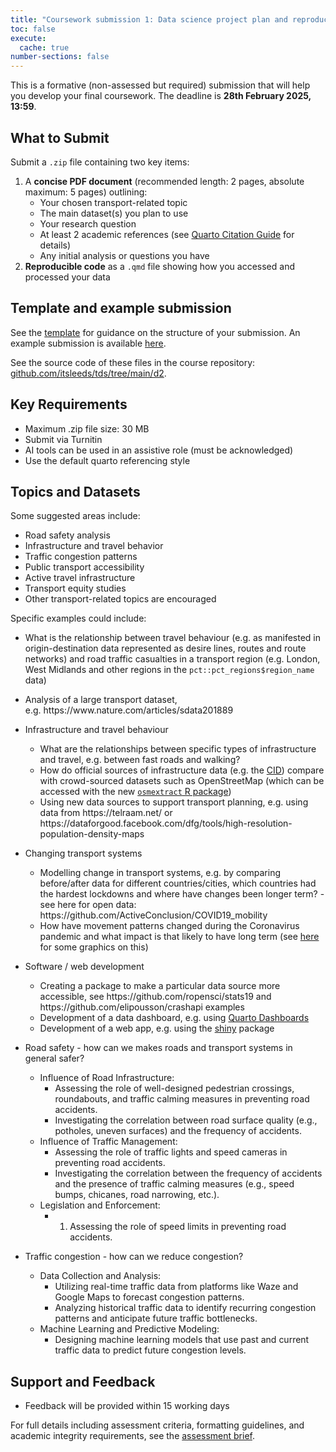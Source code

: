 ```yaml
---
title: "Coursework submission 1: Data science project plan and reproducible code"
toc: false
execute: 
  cache: true
number-sections: false
---
```


This is a formative (non-assessed but required) submission that will help you develop your final coursework. The deadline is **28th February 2025, 13:59**.

## What to Submit

Submit a `.zip` file containing two key items:

1. A **concise PDF document** (recommended length: 2 pages, absolute maximum: 5 pages) outlining:
    - Your chosen transport-related topic
    - The main dataset(s) you plan to use
    - Your research question
    - At least 2 academic references (see [Quarto Citation Guide](https://quarto.org/docs/get-started/authoring/rstudio.html#citations) for details)
    - Any initial analysis or questions you have

2. **Reproducible code** as a `.qmd` file showing how you accessed and processed your data

## Template and example submission

See the [template](d2/template.qmd) for guidance on the structure of your submission. An example submission is available [here](d2/example.qmd).

See the source code of these files in the course repository: [github.com/itsleeds/tds/tree/main/d2](https://github.com/itsleeds/tds/tree/main/d2).

## Key Requirements

- Maximum .zip file size: 30 MB
- Submit via Turnitin
- AI tools can be used in an assistive role (must be acknowledged)
- Use the default quarto referencing style

## Topics and Datasets

Some suggested areas include:

- Road safety analysis
- Infrastructure and travel behavior
- Traffic congestion patterns
- Public transport accessibility
- Active travel infrastructure
- Transport equity studies
- Other transport-related topics are encouraged

Specific examples could include:

- What is the relationship between travel behaviour (e.g. as manifested in origin-destination data represented as desire lines, routes and route networks) and road traffic casualties in a transport region (e.g. London, West Midlands and other regions in the `pct::pct_regions$region_name` data)

- Analysis of a large transport dataset, e.g. https://www.nature.com/articles/sdata201889

- Infrastructure and travel behaviour
  - What are the relationships between specific types of infrastructure and travel, e.g. between fast roads and walking?
  - How do official sources of infrastructure data (e.g. the [CID](https://github.com/PublicHealthDataGeek/CycleInfraLnd/)) compare with crowd-sourced datasets such as OpenStreetMap (which can be accessed with the new [`osmextract` R package](https://github.com/ropensci/osmextract))
  - Using new data sources to support transport planning, e.g. using data from https://telraam.net/ or https://dataforgood.facebook.com/dfg/tools/high-resolution-population-density-maps 

- Changing transport systems
  - Modelling change in transport systems, e.g. by comparing before/after data for different countries/cities, which countries had the hardest lockdowns and where have changes been longer term? - see here for open data: https://github.com/ActiveConclusion/COVID19_mobility
  - How have movement patterns changed during the Coronavirus pandemic and what impact is that likely to have long term (see [here](https://saferactive.github.io/trafficalmr/articles/report3.html) for some graphics on this)
  
- Software / web development
  - Creating a package to make a particular data source more accessible, see https://github.com/ropensci/stats19 and https://github.com/elipousson/crashapi examples
  - Development of a data dashboard, e.g. using [Quarto Dashboards](https://quarto.org/docs/dashboards/)
  - Development of a web app, e.g. using the [shiny](https://shiny.rstudio.com/) package
  
- Road safety - how can we makes roads and transport systems in general safer?
  - Influence of Road Infrastructure: 
    - Assessing the role of well-designed pedestrian crossings, roundabouts, and traffic calming measures in preventing road accidents. 
    - Investigating the correlation between road surface quality (e.g., potholes, uneven surfaces) and the frequency of accidents.
  - Influence of Traffic Management: 
    - Assessing the role of traffic lights and speed cameras in preventing road accidents. 
    - Investigating the correlation between the frequency of accidents and the presence of traffic calming measures (e.g., speed bumps, chicanes, road narrowing, etc.).
  - Legislation and Enforcement:
    - 1. Assessing the role of speed limits in preventing road accidents.

- Traffic congestion - how can we reduce congestion?
  - Data Collection and Analysis:
    - Utilizing real-time traffic data from platforms like Waze and Google Maps to forecast congestion patterns.
    - Analyzing historical traffic data to identify recurring congestion patterns and anticipate future traffic bottlenecks.
  - Machine Learning and Predictive Modeling:
    - Designing machine learning models that use past and current traffic data to predict future congestion levels.
  

## Support and Feedback

- Feedback will be provided within 15 working days

For full details including assessment criteria, formatting guidelines, and academic integrity requirements, see the [assessment brief](assessment-brief.qmd).